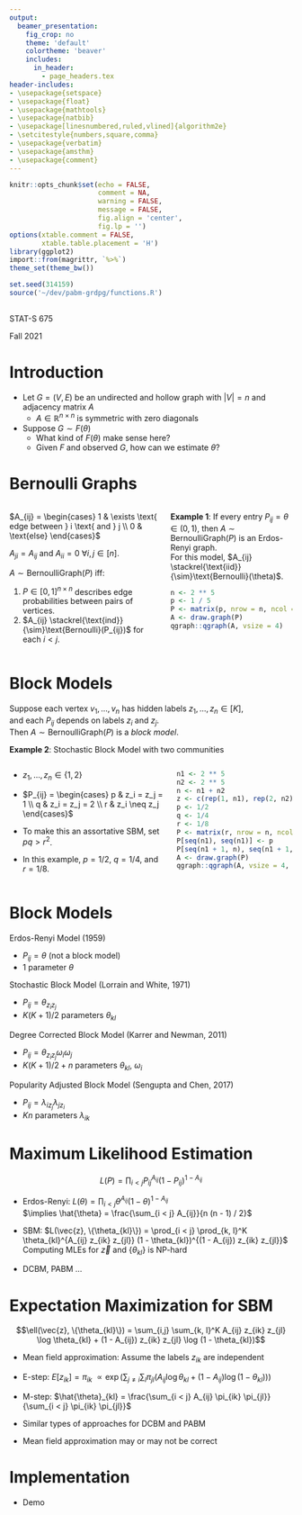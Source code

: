 ```yaml
---
output: 
  beamer_presentation:
    fig_crop: no
    theme: 'default'
    colortheme: 'beaver'
    includes:
      in_header: 
        - page_headers.tex
header-includes:
- \usepackage{setspace}
- \usepackage{float}
- \usepackage{mathtools}
- \usepackage{natbib}
- \usepackage[linesnumbered,ruled,vlined]{algorithm2e} 
- \setcitestyle{numbers,square,comma}
- \usepackage{verbatim}
- \usepackage{amsthm}
- \usepackage{comment}
---
```


```r
knitr::opts_chunk$set(echo = FALSE, 
                      comment = NA, 
                      warning = FALSE, 
                      message = FALSE,
                      fig.align = 'center',
                      fig.lp = '')
options(xtable.comment = FALSE, 
        xtable.table.placement = 'H')
library(ggplot2)
import::from(magrittr, `%>%`)
theme_set(theme_bw())

set.seed(314159)
source('~/dev/pabm-grdpg/functions.R')
```

## {.plain}

\center

\LARGE

\textcolor{darkred}{Generative Models for Graphs}

\normalsize

STAT-S 675

Fall 2021

# Introduction

\newcommand{\diag}{\text{diag}}
\newcommand{\tr}{\text{Tr}}
\newcommand{\blockdiag}{\text{blockdiag}}
\newcommand{\indep}{\stackrel{\text{ind}}{\sim}}
\newcommand{\iid}{\stackrel{\text{iid}}{\sim}}
\newcommand{\Bernoulli}{\text{Bernoulli}}
\newcommand{\Betadist}{\text{Beta}}
\newcommand{\BG}{\text{BernoulliGraph}}
\newcommand{\Cat}{\text{Categorical}}
\newcommand{\Uniform}{\text{Uniform}}
\newcommand{\RDPG}{\text{RDPG}}
\newcommand{\GRDPG}{\text{GRDPG}}
\newcommand{\PABM}{\text{PABM}}

* Let $G = (V, E)$ be an undirected and hollow graph with $|V| = n$ 
and adjacency matrix $A$
  * $A \in \mathbb{R}^{n \times n}$ is symmetric with zero diagonals
* Suppose $G \sim F(\theta)$
  * What kind of $F(\theta)$ make sense here?
  * Given $F$ and observed $G$, how can we estimate $\theta$?

# Bernoulli Graphs

<style type="text/css">
.caption {
    font-size: x-small;
}
</style>

::: columns

:::: {.column width=55%}

$A_{ij} = \begin{cases} 
1 & \exists \text{ edge between } i \text{ and } j \\
0 & \text{else}
\end{cases}$

$A_{ji} = A_{ij}$ and $A_{ii} = 0$ $\forall i, j \in [n]$.

\vspace*{1\baselineskip}

$A \sim \BG(P)$ iff:

1. $P \in [0, 1]^{n \times n}$ describes edge probabilities between pairs of 
vertices.
2. $A_{ij} \indep \Bernoulli(P_{ij})$ for each $i < j$.

::::

:::: {.column width=45%}

**Example 1**: If every entry $P_{ij} = \theta \in (0, 1)$, 
then $A \sim \BG(P)$ is an Erdos-Renyi graph.  
For this model, $A_{ij} \iid \Bernoulli(\theta)$.

```r
n <- 2 ** 5
p <- 1 / 5
P <- matrix(p, nrow = n, ncol = n)
A <- draw.graph(P)
qgraph::qgraph(A, vsize = 4)
```

::::

:::

# Block Models

Suppose each vertex $v_1, ..., v_n$ has hidden labels $z_1, ..., z_n \in [K]$,  
and each $P_{ij}$ depends on labels $z_i$ and $z_j$.  
Then $A \sim \BG(P)$ is a *block model*.

**Example 2**: Stochastic Block Model with two communities

::: columns

:::: column

* $z_1, ..., z_n \in \{1, 2\}$
* $P_{ij} = \begin{cases} 
p & z_i = z_j = 1 \\
q & z_i = z_j = 2 \\
r & z_i \neq z_j
\end{cases}$

* To make this an assortative SBM, set $p q > r^2$.
* In this example, $p = 1/2$, $q = 1/4$, and $r = 1/8$.

::::

:::: column

```r
n1 <- 2 ** 5
n2 <- 2 ** 5
n <- n1 + n2
z <- c(rep(1, n1), rep(2, n2))
p <- 1/2
q <- 1/4
r <- 1/8
P <- matrix(r, nrow = n, ncol = n)
P[seq(n1), seq(n1)] <- p
P[seq(n1 + 1, n), seq(n1 + 1, n)] <- q
A <- draw.graph(P)
qgraph::qgraph(A, vsize = 4, groups = factor(z), legend = FALSE)
```

::::

:::

# Block Models

Erdos-Renyi Model (1959)

* $P_{ij} = \theta$ (not a block model)
* 1 parameter $\theta$

Stochastic Block Model (Lorrain and White, 1971)

* $P_{ij} = \theta_{z_i z_j}$
* $K (K + 1) / 2$ parameters $\theta_{kl}$

Degree Corrected Block Model (Karrer and Newman, 2011)

* $P_{ij} = \theta_{z_i z_j} \omega_i \omega_j$
* $K (K + 1) / 2 + n$ parameters $\theta_{kl}$, $\omega_i$

Popularity Adjusted Block Model (Sengupta and Chen, 2017)

* $P_{ij} = \lambda_{i z_j} \lambda_{j z_i}$
* $K n$ parameters $\lambda_{ik}$

# Maximum Likelihood Estimation

$$L(P) = \prod_{i < j} P_{ij}^{A_{ij}} (1 - P_{ij})^{1 - A_{ij}}$$

* Erdos-Renyi: $L(\theta) = \prod_{i < j} \theta^{A_{ij}} (1 - \theta)^{1 - A_{ij}}$  
$\implies \hat{\theta} = \frac{\sum_{i < j} A_{ij}}{n (n - 1) / 2}$

* SBM: $L(\vec{z}, \{\theta_{kl}\}) = \prod_{i < j} \prod_{k, l}^K \theta_{kl}^{A_{ij} z_{ik} z_{jl}} (1 - \theta_{kl})^{(1 - A_{ij}) z_{ik} z_{jl}}$  
Computing MLEs for $\vec{z}$ and $\{\theta_{kl}\}$ is NP-hard

* DCBM, PABM ...

# Expectation Maximization for SBM

$$\ell(\vec{z}, \{\theta_{kl}\}) = \sum_{i,j} \sum_{k, l}^K A_{ij} z_{ik} z_{jl} \log \theta_{kl} + (1 - A_{ij}) z_{ik} z_{jl} \log (1 - \theta_{kl})$$

* Mean field approximation: Assume the labels $z_{ik}$ are independent  

* E-step: 
$E[z_{ik}] = \pi_{ik}$ 
$\propto \exp \big(\sum_{j \neq i} \sum_l \pi_{jl} (A_{ij} \log \theta_{kl} + (1 - A_{ij}) \log (1 - \theta_{kl})) \big)$

* M-step: 
$\hat{\theta}_{kl} = \frac{\sum_{i < j} A_{ij} \pi_{ik} \pi_{jl}}{\sum_{i < j} \pi_{ik} \pi_{jl}}$

* Similar types of approaches for DCBM and PABM

* Mean field approximation may or may not be correct

# Implementation

* Demo